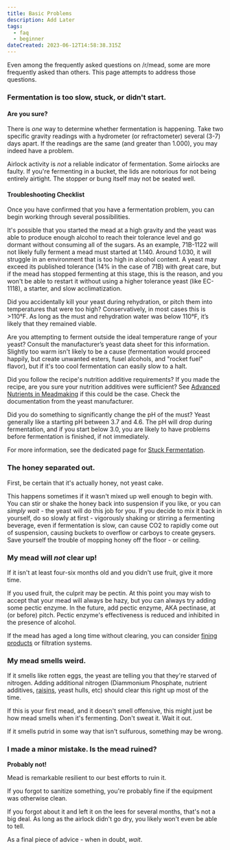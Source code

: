 ```yaml
---
title: Basic Problems
description: Add Later
tags:
  - faq
  - beginner
dateCreated: 2023-06-12T14:58:38.315Z
---
```


Even among the frequently asked questions on /r/mead, some are more frequently asked than others. This page attempts to
address those questions.

### Fermentation is too slow, stuck, or didn't start.

#### Are you sure?

There is _one_ way to determine whether fermentation is happening. Take two specific gravity readings with a hydrometer
(or refractometer) several (3-7) days apart. If the readings are the same (and greater than 1.000), you may indeed have
a problem.

Airlock activity is _not_ a reliable indicator of fermentation. Some airlocks are faulty. If you're fermenting in a
bucket, the lids are notorious for not being entirely airtight. The stopper or bung itself may not be seated well.

#### Troubleshooting Checklist

Once you have confirmed that you have a fermentation problem, you can begin working through several possibilities.

It's possible that you started the mead at a high gravity and the yeast was able to produce enough alcohol to reach
their tolerance level and go dormant without consuming all of the sugars. As an example, 71B-1122 will not likely fully
ferment a mead must started at 1.140. Around 1.030, it will struggle in an environment that is too high in alcohol
content. A yeast may exceed its published tolerance (14% in the case of 71B) with great care, but if the mead has
stopped fermenting at this stage, this is the reason, and you won't be able to restart it without using a higher
tolerance yeast (like EC-1118), a starter, and slow acclimatization.

Did you accidentally kill your yeast during rehydration, or pitch them into temperatures that were too high?
Conservatively, in most cases this is >110°F. As long as the must and rehydration water was below 110°F, it’s likely
that they remained viable.

Are you attempting to ferment outside the ideal temperature range of your yeast? Consult the manufacturer’s yeast data
sheet for this information. Slightly too warm isn't likely to be a cause (fermentation would proceed happily, but create
unwanted esters, fusel alcohols, and "rocket fuel" flavor), but if it's too cool fermentation can easily slow to a halt.

Did you follow the recipe's nutrition additive requirements? If you made the recipe, are you sure your nutrition
additives were sufficient? See [Advanced Nutrients in Meadmaking](/resources/advanced_nutrients) if this could be the
case. Check the documentation from the yeast manufacturer.

Did you do something to significantly change the pH of the must? Yeast generally like a starting pH between 3.7 and 4.6.
The pH will drop during fermentation, and if you start below 3.0, you are likely to have problems before fermentation is
finished, if not immediately.

For more information, see the dedicated page for [Stuck Fermentation](/protocol/stuck_fermentation).

### The honey separated out.

First, be certain that it's actually honey, not yeast cake.

This happens sometimes if it wasn't mixed up well enough to begin with. You can stir or shake the honey back into
suspension if you like, or you can _simply wait_ - the yeast will do this job for you. If you decide to mix it back in
yourself, do so slowly at first - vigorously shaking or stirring a fermenting beverage, even if fermentation is slow,
can cause CO2 to rapidly come out of suspension, causing buckets to overflow or carboys to create geysers. Save yourself
the trouble of mopping honey off the floor - or ceiling.

### My mead will _not_ clear up!

If it isn't at least four-six months old and you didn't use fruit, give it more time.

If you used fruit, the culprit may be pectin. At this point you may wish to accept that your mead will always be hazy,
but you can always try adding some pectic enzyme. In the future, add pectic enzyme, AKA pectinase, at (or before) pitch.
Pectic enzyme's effectiveness is reduced and inhibited in the presence of alcohol.

If the mead has aged a long time without clearing, you can consider
[fining products](https://eckraus.com/wine-making-finings/) or filtration systems.

### My mead smells weird.

If it smells like rotten eggs, the yeast are telling you that they're starved of nitrogen. Adding additional nitrogen
(Diammonium Phosphate, nutrient additives, [raisins](/faq/alternative_nutrient_sources#raisins), yeast hulls, etc)
should clear this right up most of the time.

If this is your first mead, and it doesn't smell offensive, this might just be how mead smells when it's fermenting.
Don't sweat it. Wait it out.

If it smells putrid in some way that isn't sulfurous, something may be wrong.

### I made a minor mistake. Is the mead ruined?

**Probably not!**

Mead is remarkable resilient to our best efforts to ruin it.

If you forgot to sanitize something, you're probably fine if the equipment was otherwise clean.

If you forgot about it and left it on the lees for several months, that's not a big deal. As long as the airlock didn't
go dry, you likely won't even be able to tell.

As a final piece of advice - when in doubt, _wait_.
